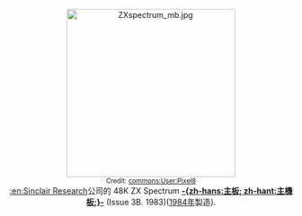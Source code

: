 <center>[[File:ZXspectrum_mb.jpg|300px]]<br> 
<small>Credit: [[commons:User:Pixel8|commons:User:Pixel8]]</small><br>[[:en:Sinclair_Research|:en:Sinclair Research]]公司的 48K ZX Spectrum '''[[主板|-{zh-hans:主板; zh-hant:主機板;}-]]''' (Issue 3B. 1983)([[1984年|1984年]]製造).</center>